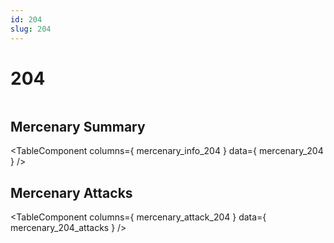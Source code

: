 ```yaml
---
id: 204
slug: 204
---
```



# 204

<div style = {{ display: "flex" }}>
    <Image img={require('@site/static/img/mercenaries/illust/thum_char_view_n_204.jpg')}/>
    
</div>

## Mercenary Summary

<TableComponent
  columns={ mercenary_info_204 }
  data={ mercenary_204 }
/>

## Mercenary Attacks

<TableComponent
  columns={ mercenary_attack_204 }
  data={ mercenary_204_attacks }
/>